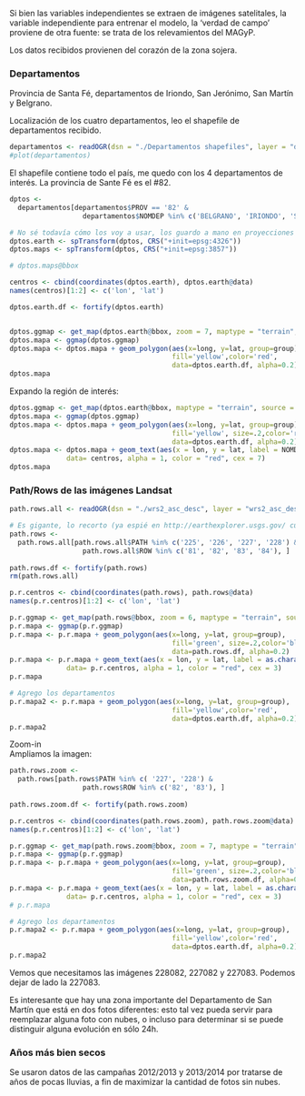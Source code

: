 Si bien las variables independientes se extraen de imágenes satelitales, la variable independiente para entrenar el modelo, la 'verdad de campo' proviene de otra fuente: se trata de los relevamientos del MAGyP.


Los datos recibidos provienen del corazón de la zona sojera.

### Departamentos 
Provincia de Santa Fé, departamentos de Iriondo, San Jerónimo, San Martín y Belgrano.

Localización de los cuatro departamentos, leo el shapefile de departamentos recibido.
```r
departamentos <- readOGR(dsn = "./Departamentos shapefiles", layer = "deptos_f5", verbose = FALSE)
#plot(departamentos)
```

El shapefile contiene todo el país, me quedo con los 4 departamentos de interés.
La provincia de Sante Fé es el #82.
```r
dptos <- 
  departamentos[departamentos$PROV == '82' & 
                  departamentos$NOMDEP %in% c('BELGRANO', 'IRIONDO', 'SAN JERONIMO', 'SAN MARTIN'), ]

# No sé todavía cómo los voy a usar, los guardo a mano en proyecciones de Google Earth y de Google Maps
dptos.earth <- spTransform(dptos, CRS("+init=epsg:4326"))
dptos.maps <- spTransform(dptos, CRS("+init=epsg:3857"))

# dptos.maps@bbox

```

```r
centros <- cbind(coordinates(dptos.earth), dptos.earth@data)
names(centros)[1:2] <- c('lon', 'lat')

dptos.earth.df <- fortify(dptos.earth)


dptos.ggmap <- get_map(dptos.earth@bbox, zoom = 7, maptype = "terrain", source = "google")
dptos.mapa <- ggmap(dptos.ggmap)
dptos.mapa <- dptos.mapa + geom_polygon(aes(x=long, y=lat, group=group), 
                                        fill='yellow',color='red', 
                                        data=dptos.earth.df, alpha=0.2)
dptos.mapa

```

Expando la región de interés:  
```r

dptos.ggmap <- get_map(dptos.earth@bbox, maptype = "terrain", source = "google")
dptos.mapa <- ggmap(dptos.ggmap)
dptos.mapa <- dptos.mapa + geom_polygon(aes(x=long, y=lat, group=group), 
                                        fill='yellow', size=.2,color='red', 
                                        data=dptos.earth.df, alpha=0.2)
dptos.mapa <- dptos.mapa + geom_text(aes(x = lon, y = lat, label = NOMDEP1),
              data= centros, alpha = 1, color = "red", cex = 7)
dptos.mapa

```


### Path/Rows de las imágenes Landsat
```r
path.rows.all <- readOGR(dsn = "./wrs2_asc_desc", layer = "wrs2_asc_desc", verbose = FALSE)

# Es gigante, lo recorto (ya espié en http://earthexplorer.usgs.gov/ cuales son los paths relevantes)
path.rows <- 
  path.rows.all[path.rows.all$PATH %in% c('225', '226', '227', '228') & 
                  path.rows.all$ROW %in% c('81', '82', '83', '84'), ]
                                              
path.rows.df <- fortify(path.rows)
rm(path.rows.all)

p.r.centros <- cbind(coordinates(path.rows), path.rows@data)
names(p.r.centros)[1:2] <- c('lon', 'lat')

p.r.ggmap <- get_map(path.rows@bbox, zoom = 6, maptype = "terrain", source = "google")
p.r.mapa <- ggmap(p.r.ggmap)
p.r.mapa <- p.r.mapa + geom_polygon(aes(x=long, y=lat, group=group), 
                                        fill='green', size=.2,color='blue', 
                                        data=path.rows.df, alpha=0.2)
p.r.mapa <- p.r.mapa + geom_text(aes(x = lon, y = lat, label = as.character(PR)),
              data= p.r.centros, alpha = 1, color = "red", cex = 3)
p.r.mapa

```



```r
# Agrego los departamentos
p.r.mapa2 <- p.r.mapa + geom_polygon(aes(x=long, y=lat, group=group), 
                                        fill='yellow',color='red', 
                                        data=dptos.earth.df, alpha=0.2)
p.r.mapa2

```

Zoom-in  
Ampliamos la imagen:  
```r
path.rows.zoom <- 
  path.rows[path.rows$PATH %in% c( '227', '228') & 
                  path.rows$ROW %in% c('82', '83'), ]
                                              
path.rows.zoom.df <- fortify(path.rows.zoom)

p.r.centros <- cbind(coordinates(path.rows.zoom), path.rows.zoom@data)
names(p.r.centros)[1:2] <- c('lon', 'lat')

p.r.ggmap <- get_map(path.rows.zoom@bbox, zoom = 7, maptype = "terrain", source = "google")
p.r.mapa <- ggmap(p.r.ggmap)
p.r.mapa <- p.r.mapa + geom_polygon(aes(x=long, y=lat, group=group), 
                                        fill='green', size=.2,color='blue', 
                                        data=path.rows.zoom.df, alpha=0.2)
p.r.mapa <- p.r.mapa + geom_text(aes(x = lon, y = lat, label = as.character(PR)),
              data= p.r.centros, alpha = 1, color = "red", cex = 3)
# p.r.mapa

# Agrego los departamentos
p.r.mapa2 <- p.r.mapa + geom_polygon(aes(x=long, y=lat, group=group), 
                                        fill='yellow',color='red', 
                                        data=dptos.earth.df, alpha=0.2)
p.r.mapa2

```

Vemos que necesitamos las imágenes 228082, 227082 y 227083.
Podemos dejar de lado la 227083.  

Es interesante que hay una zona importante del Departamento de San Martín que está en dos fotos diferentes: esto tal vez pueda servir para reemplazar alguna foto con nubes, o incluso para determinar si se puede distinguir alguna evolución en sólo 24h.  

### Años más bien secos  

Se usaron datos de las campañas 2012/2013 y 2013/2014 por tratarse de años de pocas lluvias, a fin de maximizar la cantidad de fotos sin nubes.  

